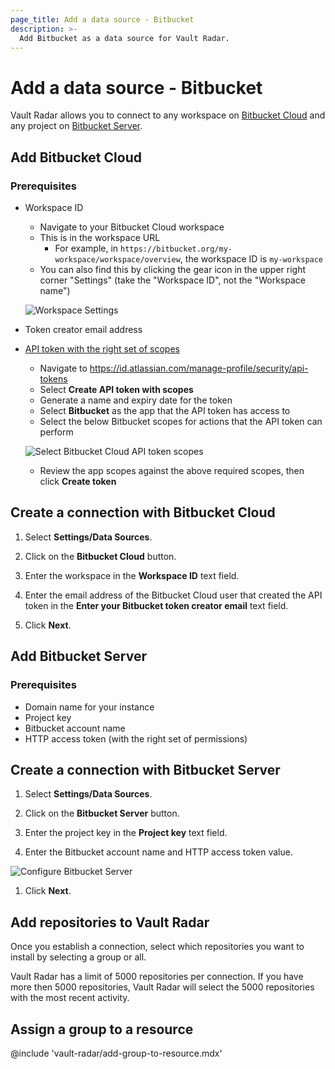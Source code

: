```yaml
---
page_title: Add a data source - Bitbucket
description: >-
  Add Bitbucket as a data source for Vault Radar.
---
```


# Add a data source - Bitbucket

Vault Radar allows you to connect to any workspace on [Bitbucket
Cloud](#add-bitbucket-cloud) and any project on [Bitbucket
Server](#add-bitbucket-server).

## Add Bitbucket Cloud

### Prerequisites

- Workspace ID
    - Navigate to your Bitbucket Cloud workspace
    - This is in the workspace URL
        - For example, in `https://bitbucket.org/my-workspace/workspace/overview`, the workspace ID is `my-workspace`
    - You can also find this by clicking the gear icon in the upper right corner
      "Settings" (take the "Workspace ID", not the "Workspace name")

    ![Workspace Settings](/img/docs/vault-radar/bitbucket-cloud-workspace-settings.png)

- Token creator email address
- [API token with the right set of scopes](https://support.atlassian.com/atlassian-account/docs/manage-api-tokens-for-your-atlassian-account/)
    - Navigate to https://id.atlassian.com/manage-profile/security/api-tokens
    - Select **Create API token with scopes**
    - Generate a name and expiry date for the token
    - Select **Bitbucket** as the app that the API token has access to
    - Select the below Bitbucket scopes for actions that the API token can perform

    ![Select Bitbucket Cloud API token scopes](/img/docs/vault-radar/bitbucket-cloud-api-token-scopes.png)

    - Review the app scopes against the above required scopes, then click **Create token**

## Create a connection with Bitbucket Cloud

1. Select **Settings/Data Sources**.

1. Click on the **Bitbucket Cloud** button.

1. Enter the workspace in the **Workspace ID** text field.

1. Enter the email address of the Bitbucket Cloud user that created the API token in the **Enter your Bitbucket token creator email** text field.

1. Click **Next**.

## Add Bitbucket Server

### Prerequisites

- Domain name for your instance
- Project key
- Bitbucket account name
- HTTP access token (with the right set of permissions)

## Create a connection with Bitbucket Server

1. Select **Settings/Data Sources**.

1. Click on the **Bitbucket Server** button.

1. Enter the project key in the **Project key** text field.

1. Enter the Bitbucket account name and HTTP access token value.

  ![Configure Bitbucket Server](/img/docs/vault-radar/bitbucket-server-http-access-token.png)

1. Click **Next**.

## Add repositories to Vault Radar

Once you establish a connection, select which repositories you
want to install by selecting a group or all.

<Note>

Vault Radar has a limit of 5000 repositories per connection. If you have more
then 5000 repositories, Vault Radar will select the 5000 repositories with the
most recent activity.

</Note>

## Assign a group to a resource

@include 'vault-radar/add-group-to-resource.mdx'